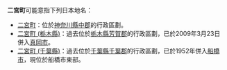 '''二宮町'''可能意指下列日本地名：

* [[二宮町|二宮町]]：位於[[神奈川縣|神奈川縣]][[中郡|中郡]]的行政區劃。
* [[二宮町_(栃木縣)|二宮町 (栃木縣)]]：過去位於[[栃木縣|栃木縣]][[芳賀郡|芳賀郡]]的行政區劃，已於2009年3月23日併入[[真岡市|真岡市]]。
* [[二宮町_(千葉縣)|二宮町 (千葉縣)]]：過去位於[[千葉縣|千葉縣]][[千葉郡|千葉郡]]的行政區劃，已於1952年併入[[船橋市|船橋市]]，現位於船橋市東部。

{{disambig|E二|Cat=三字日本地名消歧義}}